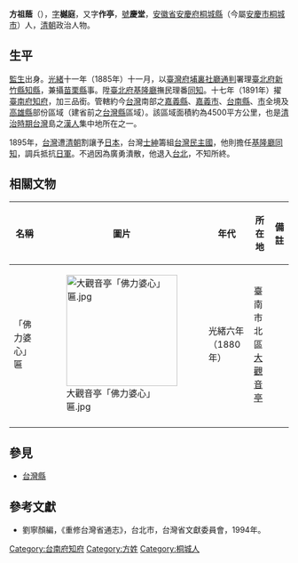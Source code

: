 {{unreferenced|time=2015-01-16T00:35:27+00:00}}
'''方祖蔭'''（{{bd|？||？||}}），[[表字|字]]'''樾庭'''，又字'''作亭'''，[[號|號]]'''慶堂'''，[[安徽省|安徽省]][[安慶府|安慶府]][[桐城縣|桐城縣]]（今屬[[安慶市|安慶市]][[桐城市|桐城市]]）人，[[清朝|清朝]]政治人物。
==生平==
[[監生|監生]]出身。[[光緒|光緒]]十一年（1885年）十一月，以[[臺灣府|臺灣府]][[埔裏社廳|埔裏社廳]][[通判|通判]]署理[[臺北府|臺北府]][[新竹縣|新竹縣]][[知縣|知縣]]，兼攝[[苗栗縣|苗栗縣]]事。陞[[臺北府|臺北府]][[基隆廳|基隆廳]]撫民理番[[同知|同知]]。十七年（1891年）擢[[臺南府|臺南府]][[知府|知府]]，加三品銜。管轄約今[[台灣|台灣]]南部之[[嘉義縣|嘉義縣]]、[[嘉義市|嘉義市]]、[[台南縣|台南縣]]、[[台南市|市]]全境及[[高雄縣|高雄縣]]部份區域（建省前之[[台灣縣|台灣縣]]區域）。該區域面積約為4500平方公里，也是[[台灣清治時期|清治時期]][[台灣|台灣]]島之[[漢人|漢人]]集中地所在之一。

1895年，[[台灣|台灣]]遭[[清朝|清朝]]割讓予[[日本|日本]]，台灣[[士紳|士紳]]籌組[[台灣民主國|台灣民主國]]，他則擔任[[基隆廳|基隆廳]][[同知|同知]]，調兵抵抗[[日軍|日軍]]。不過因為廣勇潰散，他退入[[台北|台北]]，不知所終。

==相關文物==
{|class=wikitable
|-
!名稱!!圖片!!年代!!所在地!!備註
|-
|「佛力婆心」匾
|[[File:大觀音亭「佛力婆心」匾.jpg|200px]]
|光緒六年（1880年）
|臺南市北區<br>[[大觀音亭興濟宮|大觀音亭]]
|
|-
|}

==參見==
*[[台灣縣|台灣縣]]

==參考文獻==
*劉寧顏編，《重修台灣省通志》，台北市，台灣省文獻委員會，1994年。

{{start box}}
{{s-before|[[吳本杰|吳本-{杰}-]]}}
{{s-title|[[台南府|台南府]][[知府|知府]]|1891年上任}}
{{s-after|[[包容_(清朝人物)|包容]]}}
{{end box}}

[[Category:台南府知府|Category:台南府知府]]
[[Category:方姓|Category:方姓]]
[[Category:桐城人|Category:桐城人]]